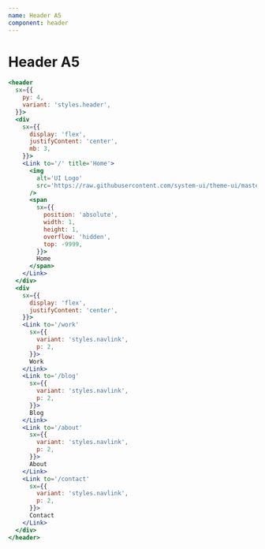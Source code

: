 ```yaml
---
name: Header A5
component: header
---
```


# Header A5

```jsx live
<header
  sx={{
    py: 4,
    variant: 'styles.header',
  }}>
  <div
    sx={{
      display: 'flex',
      justifyContent: 'center',
      mb: 3,
    }}>
    <Link to='/' title='Home'>
      <img
        alt='UI Logo'
        src='https://raw.githubusercontent.com/system-ui/theme-ui/master/packages/docs/static/logo.png'
      />
      <span
        sx={{
          position: 'absolute',
          width: 1,
          height: 1,
          overflow: 'hidden',
          top: -9999,
        }}>
        Home
      </span>
    </Link>
  </div>
  <div
    sx={{
      display: 'flex',
      justifyContent: 'center',
    }}>
    <Link to='/work'
      sx={{
        variant: 'styles.navlink',
        p: 2,
      }}>
      Work
    </Link>
    <Link to='/blog'
      sx={{
        variant: 'styles.navlink',
        p: 2,
      }}>
      Blog
    </Link>
    <Link to='/about'
      sx={{
        variant: 'styles.navlink',
        p: 2,
      }}>
      About
    </Link>
    <Link to='/contact'
      sx={{
        variant: 'styles.navlink',
        p: 2,
      }}>
      Contact
    </Link>
  </div>
</header>
```
